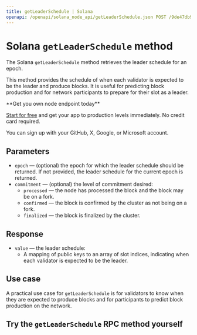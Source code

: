 ---
title: getLeaderSchedule | Solana
openapi: /openapi/solana_node_api/getLeaderSchedule.json POST /9de47db917d4f69168e3fed02217d15b
---

# Solana `getLeaderSchedule` method

The Solana `getLeaderSchedule` method retrieves the leader schedule for an epoch.

This method provides the schedule of when each validator is expected to be the leader and produce blocks. It is useful for predicting block production and for network participants to prepare for their slot as a leader.

<Check>
**Get you own node endpoint today**

[Start for free](https://console.chainstack.com/) and get your app to production levels immediately. No credit card required.

You can sign up with your GitHub, X, Google, or Microsoft account.
</Check>


## Parameters

* `epoch` — (optional) the epoch for which the leader schedule should be returned. If not provided, the leader schedule for the current epoch is returned.
* `commitment` — (optional) the level of commitment desired:
  + `processed` — the node has processed the block and the block may be on a fork.
  + `confirmed` — the block is confirmed by the cluster as not being on a fork.
  + `finalized` — the block is finalized by the cluster.

## Response

* `value` — the leader schedule:
  + A mapping of public keys to an array of slot indices, indicating when each validator is expected to be the leader.

## Use case

A practical use case for `getLeaderSchedule` is for validators to know when they are expected to produce blocks and for participants to predict block production on the network.

## Try the `getLeaderSchedule` RPC method yourself